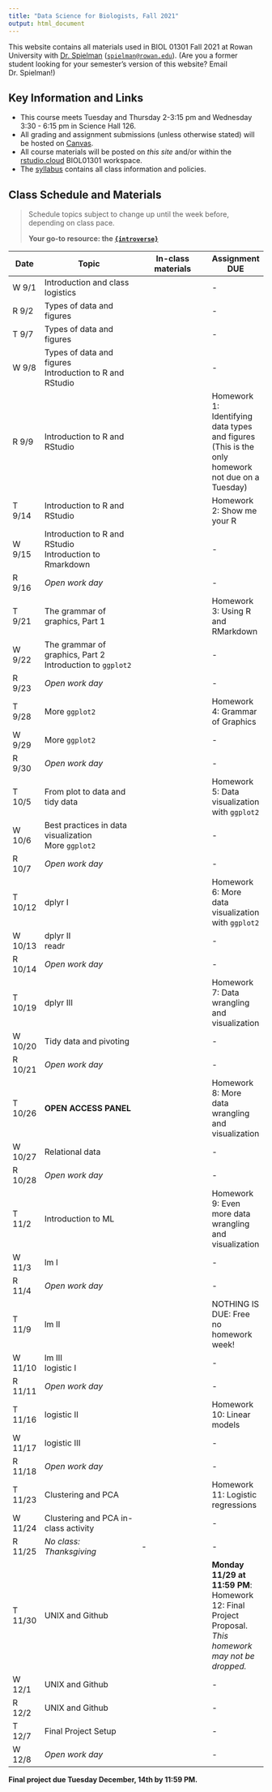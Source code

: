 ```yaml
---
title: "Data Science for Biologists, Fall 2021"
output: html_document
---
```



This website contains all materials used in BIOL 01301 Fall 2021 at Rowan University with [Dr. Spielman](https://spielmanlab.github.io) ([`spielman@rowan.edu`](mailto:spielman@rowan.edu)). (Are you a former student looking for your semester's version of this website? Email Dr. Spielman!) 


## Key Information and Links

+ This course meets Tuesday and Thursday 2-3:15 pm and Wednesday 3:30 - 6:15 pm in Science Hall 126. 
+ All grading and assignment submissions (unless otherwise stated) will be hosted on [Canvas](https://rowan.instructure.com/). 
+ All course materials will be posted on _this site_ and/or within the [rstudio.cloud](https://rstudio.cloud) BIOL01301 workspace.
+ The [syllabus](syllabus/docs/index.html) contains all class information and policies.

## Class Schedule and Materials

> Schedule topics subject to change up until the week before, depending on class pace.
>
> **Your go-to resource: the [`{introverse}`](https://spielmanlab.github.io/introverse)**


 Date  |Topic                                  | In-class materials          | Assignment DUE
--------|---------------------------------------|-----------------------------|---------------------
W 9/1   | Introduction and class logistics | | -
R 9/2   | Types of data and figures | | -
T 9/7   | Types of data and figures | | -
W 9/8   | Types of data and figures <br> Introduction to R and RStudio | | -
R 9/9   | Introduction to R and RStudio <!-- Quiz: Types of data and figures?? -->  | | Homework 1: Identifying data types and figures <br> (This is the only homework not due on a Tuesday)
T 9/14  | Introduction to R and RStudio | | Homework 2: Show me your R
W 9/15 | Introduction to R and RStudio <br> Introduction to Rmarkdown  | | -
R 9/16 | _Open work day_ | | -
T 9/21 | The grammar of graphics, Part 1 | | Homework 3: Using R and RMarkdown
W 9/22 | The grammar of graphics, Part 2 <br> Introduction to `ggplot2` | | -
R 9/23 | _Open work day_  | | -
T 9/28 | More `ggplot2` |  | Homework 4: Grammar of Graphics
W 9/29 | More `ggplot2`  | | -
R 9/30 |  _Open work day_ | | -
T 10/5 | From plot to data and tidy data | | Homework 5: Data visualization with `ggplot2`
W 10/6 |  Best practices in data visualization <br> More `ggplot2`| | -
R 10/7 |  _Open work day_ | | -
T 10/12 | dplyr I | | Homework 6: More data visualization with `ggplot2`
W 10/13 | dplyr II <br> readr | | -
R 10/14 | _Open work day_ | | -
T 10/19 | dplyr III | | Homework 7: Data wrangling and visualization
W 10/20 | Tidy data and pivoting | | -
R 10/21 | _Open work day_  | | -
T 10/26 | **OPEN ACCESS PANEL** | | Homework 8: More data wrangling and visualization
W 10/27 | Relational data | | -
R 10/28 | _Open work day_  | | -
T 11/2 | Introduction to ML | | Homework 9: Even more data wrangling and visualization
W 11/3 | lm I | | -
R 11/4 | _Open work day_ | | -
T 11/9 | lm II | | NOTHING IS DUE: Free no homework week! 
W 11/10 | lm III <br> logistic I | | -
R 11/11 | _Open work day_ | | -
T 11/16 | logistic II | | Homework 10: Linear models
W 11/17 | logistic III | | -
R 11/18 | _Open work day_ | | -
T 11/23 | Clustering and PCA | | Homework 11: Logistic regressions
W 11/24 | Clustering and PCA in-class activity | | -
R 11/25 | _No class: Thanksgiving_  | - | -
T 11/30 | UNIX and Github | |  **Monday 11/29 at 11:59 PM**: Homework 12: Final Project Proposal. _This homework may not be dropped._
W 12/1 | UNIX and Github | | -
R 12/2 | UNIX and Github | | -
T 12/7 | Final Project Setup | | -
W 12/8 | _Open work day_ | | -

**Final project due Tuesday December, 14th by 11:59 PM.**
